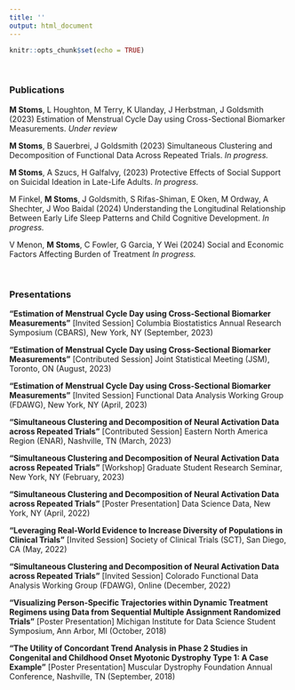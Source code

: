```yaml
---
title: ''
output: html_document
---
```


```r
knitr::opts_chunk$set(echo = TRUE)
```


<br>

### Publications

**M Stoms**, L Houghton, M Terry, K Ulanday, J Herbstman, J Goldsmith (2023) Estimation of Menstrual Cycle Day using Cross-Sectional Biomarker Measurements. *Under review*

**M Stoms**, B Sauerbrei, J Goldsmith (2023) Simultaneous Clustering and Decomposition of Functional Data Across Repeated Trials. *In progress.*

**M Stoms**, A Szucs, H Galfalvy, (2023) Protective Effects of Social Support on Suicidal Ideation in Late-Life Adults. *In progress.*

M Finkel, **M Stoms**,  J Goldsmith, S Rifas-Shiman, E Oken, M Ordway, A Shechter, J Woo Baidal (2024) Understanding the Longitudinal Relationship Between Early Life Sleep Patterns and Child Cognitive Development. *In progress.*

V Menon, **M Stoms**, C Fowler, G Garcia, Y Wei (2024) Social and Economic Factors Affecting Burden of Treatment *In progress.*

<br>

### Presentations

**“Estimation of Menstrual Cycle Day using Cross-Sectional Biomarker Measurements”** [Invited Session] Columbia Biostatistics Annual Research Symposium (CBARS), New York, NY (September, 2023)

**“Estimation of Menstrual Cycle Day using Cross-Sectional Biomarker Measurements”** [Contributed Session] Joint Statistical Meeting (JSM), Toronto, ON (August, 2023)

**“Estimation of Menstrual Cycle Day using Cross-Sectional Biomarker Measurements”** [Invited Session] Functional Data Analysis Working Group (FDAWG), New York, NY (April, 2023)

**“Simultaneous Clustering and Decomposition of Neural Activation Data across Repeated Trials”** [Contributed Session] Eastern North America Region (ENAR), Nashville, TN (March, 2023)

**“Simultaneous Clustering and Decomposition of Neural Activation Data across Repeated Trials”** [Workshop] Graduate Student Research Seminar, New York, NY (February, 2023)

**“Simultaneous Clustering and Decomposition of Neural Activation Data across Repeated Trials”** [Poster Presentation] Data Science Data, New York, NY (April, 2022)

**“Leveraging Real-World Evidence to Increase Diversity of Populations in Clinical Trials”** [Invited Session] Society of Clinical Trials (SCT), San Diego, CA (May, 2022)

**“Simultaneous Clustering and Decomposition of Neural Activation Data across Repeated Trials”** [Invited Session] Colorado Functional Data Analysis Working Group (FDAWG), Online (December, 2022)

**“Visualizing Person-Specific Trajectories within Dynamic Treatment Regimens using Data from Sequential Multiple Assignment Randomized Trials”**  [Poster Presentation] Michigan Institute for Data Science Student Symposium, Ann Arbor, MI (October, 2018)

**“The Utility of Concordant Trend Analysis in Phase 2 Studies in Congenital and Childhood Onset Myotonic Dystrophy Type 1: A Case Example”**  [Poster Presentation] Muscular Dystrophy Foundation Annual Conference, Nashville, TN (September, 2018)

